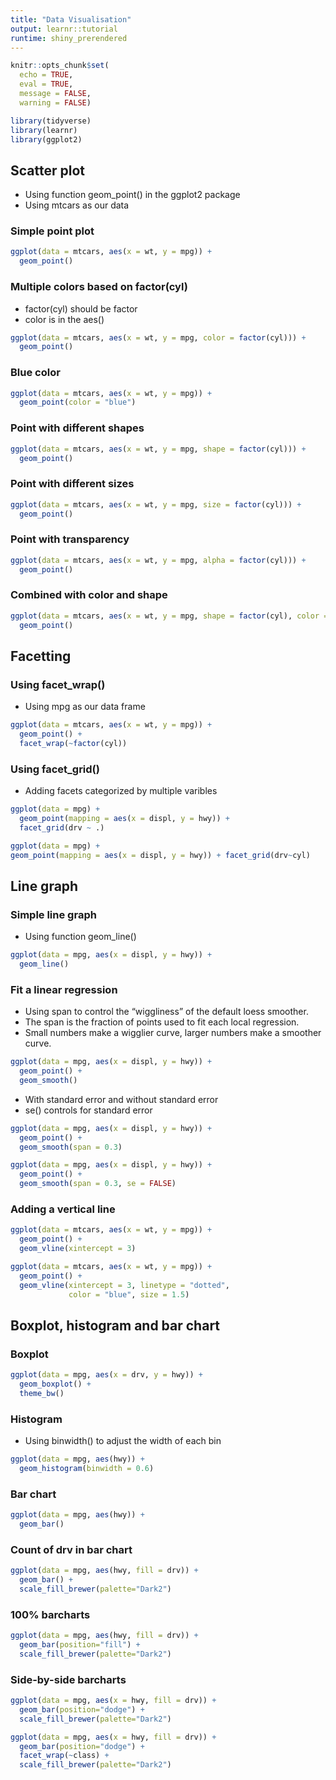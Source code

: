 ```yaml
---
title: "Data Visualisation"
output: learnr::tutorial
runtime: shiny_prerendered
---
```



```r
knitr::opts_chunk$set(
  echo = TRUE,
  eval = TRUE,
  message = FALSE,
  warning = FALSE)
```


```r
library(tidyverse)
library(learnr)
library(ggplot2)
```

## Scatter plot
* Using function geom_point() in the ggplot2 package 
* Using mtcars as our data 

### Simple point plot 
```r
ggplot(data = mtcars, aes(x = wt, y = mpg)) + 
  geom_point()
```

### Multiple colors based on factor(cyl)
* factor(cyl) should be factor 
* color is in the aes()
```r
ggplot(data = mtcars, aes(x = wt, y = mpg, color = factor(cyl))) + 
  geom_point()
```

### Blue color 
```r
ggplot(data = mtcars, aes(x = wt, y = mpg)) + 
  geom_point(color = "blue")
```

### Point with different shapes 
```r
ggplot(data = mtcars, aes(x = wt, y = mpg, shape = factor(cyl))) + 
  geom_point()
```

### Point with different sizes 
```r
ggplot(data = mtcars, aes(x = wt, y = mpg, size = factor(cyl))) + 
  geom_point()
```

### Point with transparency
```r
ggplot(data = mtcars, aes(x = wt, y = mpg, alpha = factor(cyl))) + 
  geom_point()
```

### Combined with color and shape 
```r
ggplot(data = mtcars, aes(x = wt, y = mpg, shape = factor(cyl), color = factor(cyl))) + 
  geom_point()
```

## Facetting 
### Using facet_wrap()
* Using mpg as our data frame 
```r
ggplot(data = mtcars, aes(x = wt, y = mpg)) + 
  geom_point() + 
  facet_wrap(~factor(cyl))
```

### Using facet_grid()
* Adding facets categorized by multiple varibles 
```r
ggplot(data = mpg) +
  geom_point(mapping = aes(x = displ, y = hwy)) + 
  facet_grid(drv ~ .)

ggplot(data = mpg) +
geom_point(mapping = aes(x = displ, y = hwy)) + facet_grid(drv~cyl)
```

## Line graph 
### Simple line graph
* Using function geom_line()
```r
ggplot(data = mpg, aes(x = displ, y = hwy)) + 
  geom_line()
```

### Fit a linear regression 
* Using span to control the "wiggliness" of the default loess smoother.
* The span is the fraction of points used to fit each local regression.
* Small numbers make a wigglier curve, larger numbers make a smoother curve.
```r
ggplot(data = mpg, aes(x = displ, y = hwy)) + 
  geom_point() +
  geom_smooth()
```

* With standard error and without standard error 
* se() controls for standard error 
```r
ggplot(data = mpg, aes(x = displ, y = hwy)) + 
  geom_point() +
  geom_smooth(span = 0.3)

ggplot(data = mpg, aes(x = displ, y = hwy)) + 
  geom_point() +
  geom_smooth(span = 0.3, se = FALSE)
```

### Adding a vertical line 
```r
ggplot(data = mtcars, aes(x = wt, y = mpg)) + 
  geom_point() +
  geom_vline(xintercept = 3)

ggplot(data = mtcars, aes(x = wt, y = mpg)) + 
  geom_point() +
  geom_vline(xintercept = 3, linetype = "dotted", 
             color = "blue", size = 1.5)
```

## Boxplot, histogram and bar chart 
### Boxplot 
```r
ggplot(data = mpg, aes(x = drv, y = hwy)) + 
  geom_boxplot() +
  theme_bw()
```

### Histogram 
* Using binwidth() to adjust the width of each bin  
```r
ggplot(data = mpg, aes(hwy)) + 
  geom_histogram(binwidth = 0.6)
```

### Bar chart
```r
ggplot(data = mpg, aes(hwy)) + 
  geom_bar()
```

### Count of drv in bar chart 
```r
ggplot(data = mpg, aes(hwy, fill = drv)) + 
  geom_bar() +
  scale_fill_brewer(palette="Dark2")
```

### 100% barcharts 
```r
ggplot(data = mpg, aes(hwy, fill = drv)) + 
  geom_bar(position="fill") +
  scale_fill_brewer(palette="Dark2")
```

### Side-by-side barcharts 
```r
ggplot(data = mpg, aes(x = hwy, fill = drv)) + 
  geom_bar(position="dodge") +
  scale_fill_brewer(palette="Dark2")

ggplot(data = mpg, aes(x = hwy, fill = drv)) + 
  geom_bar(position="dodge") +
  facet_wrap(~class) +
  scale_fill_brewer(palette="Dark2")
```
